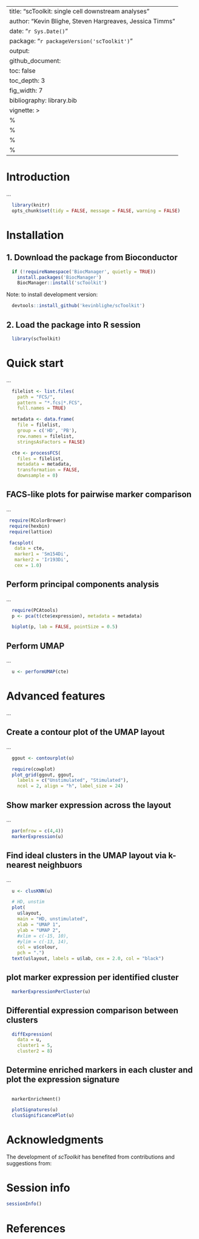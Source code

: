 ﻿---
title: "scToolkit: single cell downstream analyses"
author: "Kevin Blighe, Steven Hargreaves, Jessica Timms"
date: "`r Sys.Date()`"
package: "`r packageVersion('scToolkit')`"
output:
  github_document:
    toc: false
    toc_depth: 3
fig_width: 7
bibliography: library.bib
vignette: >
    %\VignetteIndexEntry{scToolkit: single cell downstream analyses}
    %\VignetteEngine{knitr::rmarkdown}
    %\VignetteEncoding{UTF-8}
    %\usepackage[utf8]{inputenc}
---

# Introduction

...

```{r, echo=FALSE}

  library(knitr)
  opts_chunk$set(tidy = FALSE, message = FALSE, warning = FALSE)

```

# Installation

## 1. Download the package from Bioconductor

```{r getPackage, eval=FALSE}

  if (!requireNamespace('BiocManager', quietly = TRUE))
    install.packages('BiocManager')
    BiocManager::install('scToolkit')

```

Note: to install development version:

```{r getPackageDevel, eval=FALSE}

  devtools::install_github('kevinblighe/scToolkit')

```

## 2. Load the package into R session

```{r Load, message=FALSE}

  library(scToolkit)

```


# Quick start

...

```{r}

  filelist <- list.files(
    path = "FCS/",
    pattern = "*.fcs|*.FCS",
    full.names = TRUE)

  metadata <- data.frame(
    file = filelist,
    group = c('HD', 'PB'),
    row.names = filelist,
    stringsAsFactors = FALSE)

  cte <- processFCS(
    files = filelist,
    metadata = metadata,
    transformation = FALSE,
    downsample = 0)

```

## FACS-like plots for pairwise marker comparison 

...

```{r ex1, fig.height = 8.5, fig.width = 7, fig.cap = "..."}

 require(RColorBrewer)
 require(hexbin)
 require(lattice)

 facsplot(
   data = cte,
   marker1 = 'Sm154Di',
   marker2 = 'Ir193Di',
   cex = 1.0)

```

## Perform principal components analysis

...

```{r ex2, fig.height = 8.5, fig.width = 7, fig.cap = "..."}

  require(PCAtools)
  p <- pca(t(cte$expression), metadata = metadata)

  biplot(p, lab = FALSE, pointSize = 0.5)

```

## Perform UMAP

...

```{r}

  u <- performUMAP(cte)

```

# Advanced features

...

## Create a contour plot of the UMAP layout

...

```{r ex3, fig.height = 8.5, fig.width = 14, fig.cap = "..."}

  ggout <- contourplot(u)

  require(cowplot)
  plot_grid(ggout, ggout,
    labels = c("Unstimulated", "Stimulated"),
    ncol = 2, align = "h", label_size = 24)

```

## Show marker expression across the layout

...


```{r ex4, fig.height = 16, fig.width = 16, fig.cap = "..."}

  par(mfrow = c(4,4))
  markerExpression(u)

```

## Find ideal clusters in the UMAP layout via k-nearest neighbuors

...  

```{r ex5, fig.height = 8.5, fig.width = 7, fig.cap = "..."}

  u <- clusKNN(u)

  # HD, unstim
  plot(
    u$layout,
    main = "HD, unstimulated",
    xlab = "UMAP 1",
    ylab = "UMAP 2",
    #xlim = c(-15, 10),
    #ylim = c(-13, 14),
    col = u$colour,
    pch = ".")
  text(u$layout, labels = u$lab, cex = 2.0, col = "black")


```

## plot marker expression per identified cluster

```{r ex6, fig.height = 12, fig.width = 16, fig.cap = ""}

  markerExpressionPerCluster(u)

```

## Differential expression comparison between clusters

```{r}

  diffExpression(
    data = u,
    cluster1 = 5,
    cluster2 = 8)

```

## Determine enriched markers in each cluster and plot the expression signature

```

  markerEnrichment()

```

```{r ex7, fig.height = 12, fig.width = 16, fig.cap = ""}

  plotSignatures(u)
  clusSignificancePlot(u)

```

# Acknowledgments

The development of *scToolkit* has benefited from contributions
and suggestions from:

# Session info

```{r}

sessionInfo()

```

# References